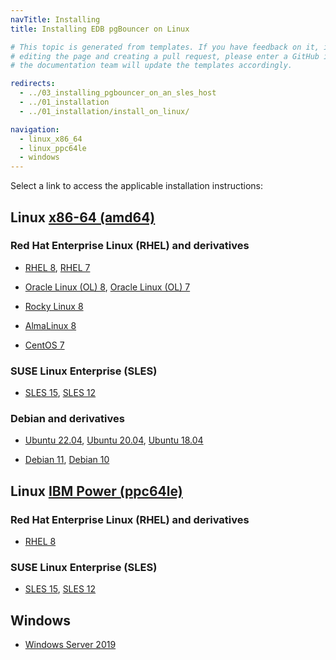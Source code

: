 ```yaml
---
navTitle: Installing
title: Installing EDB pgBouncer on Linux

# This topic is generated from templates. If you have feedback on it, instead of
# editing the page and creating a pull request, please enter a GitHub issue and
# the documentation team will update the templates accordingly.

redirects:
  - ../03_installing_pgbouncer_on_an_sles_host
  - ../01_installation
  - ../01_installation/install_on_linux/

navigation:
  - linux_x86_64
  - linux_ppc64le
  - windows
---
```


Select a link to access the applicable installation instructions:

## Linux [x86-64 (amd64)](linux_x86_64)

### Red Hat Enterprise Linux (RHEL) and derivatives

- [RHEL 8](linux_x86_64/pgbouncer_rhel_8), [RHEL 7](linux_x86_64/pgbouncer_rhel_7)

- [Oracle Linux (OL) 8](linux_x86_64/pgbouncer_rhel_8), [Oracle Linux (OL) 7](linux_x86_64/pgbouncer_rhel_7)

- [Rocky Linux 8](linux_x86_64/pgbouncer_other_linux_8)

- [AlmaLinux 8](linux_x86_64/pgbouncer_other_linux_8)

- [CentOS 7](linux_x86_64/pgbouncer_centos_7)

### SUSE Linux Enterprise (SLES)

- [SLES 15](linux_x86_64/pgbouncer_sles_15), [SLES 12](linux_x86_64/pgbouncer_sles_12)

### Debian and derivatives

- [Ubuntu 22.04](linux_x86_64/pgbouncer_ubuntu_22), [Ubuntu 20.04](linux_x86_64/pgbouncer_ubuntu_20), [Ubuntu 18.04](linux_x86_64/pgbouncer_ubuntu_18)

- [Debian 11](linux_x86_64/pgbouncer_debian_11), [Debian 10](linux_x86_64/pgbouncer_debian_10)

## Linux [IBM Power (ppc64le)](linux_ppc64le)

### Red Hat Enterprise Linux (RHEL) and derivatives

- [RHEL 8](linux_ppc64le/pgbouncer_rhel_8)

### SUSE Linux Enterprise (SLES)

- [SLES 15](linux_ppc64le/pgbouncer_sles_15), [SLES 12](linux_ppc64le/pgbouncer_sles_12)

## Windows

- [Windows Server 2019](windows)
